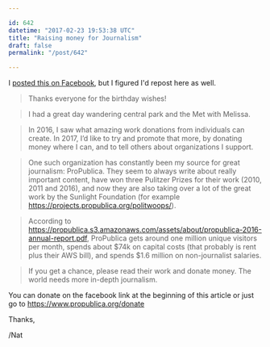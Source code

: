 ```yaml
---

id: 642
datetime: "2017-02-23 19:53:38 UTC"
title: "Raising money for Journalism"
draft: false
permalink: "/post/642"

---
```


I [posted this on Facebook](https://www.facebook.com/donate/10209802983565648/10209802983645650/), but I figured I'd repost here as well.

> Thanks everyone for the birthday wishes!

> I had a great day wandering central park and the Met with Melissa.

> In 2016, I saw what amazing work donations from individuals can create. In 2017, I’d like to try and promote that more, by donating money where I can, and to tell others about organizations I support.

> One such organization has constantly been my source for great journalism: ProPublica. They seem to always write about really important content, have won three Pulitzer Prizes for their work (2010, 2011 and 2016), and now they are also taking over a lot of the great work by the Sunlight Foundation (for example https://projects.propublica.org/politwoops/). 

> According to https://propublica.s3.amazonaws.com/assets/about/propublica-2016-annual-report.pdf, ProPublica gets around one million unique visitors per month, spends about $74k on capital costs (that probably is rent plus their AWS bill), and spends $1.6 million on non-journalist salaries.

> If you get a chance, please read their work and donate money. The world needs more in-depth journalism.

You can donate on the facebook link at the beginning of this article or just go to https://www.propublica.org/donate

Thanks,

/Nat

